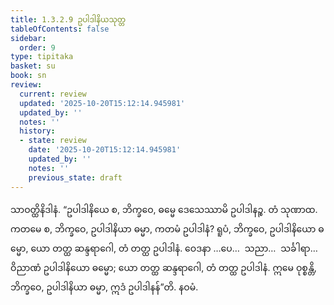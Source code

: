 ```yaml
---
title: 1.3.2.9 ဥပါဒါနိယသုတ္တ
tableOfContents: false
sidebar:
  order: 9
type: tipitaka
basket: su
book: sn
review:
  current: review
  updated: '2025-10-20T15:12:14.945981'
  updated_by: ''
  notes: ''
  history:
  - state: review
    date: '2025-10-20T15:12:14.945981'
    updated_by: ''
    notes: ''
    previous_state: draft
---
```



<DynamicBreadcrumb />


<ReviewStatus review={frontmatter.review} showDetails={true} />

<HypothesisAnnotation frontmatter={frontmatter} />

<Division number="121" book="sn" e="ch" v="18" p="298">

<Paragraph number="698" book="sn">
သာဝတ္ထိနိဒါနံ. “ဥပါဒါနိယေ စ, ဘိက္ခဝေ, ဓမ္မေ ဒေသေဿာမိ ဥပါဒါနဉ္စ. တံ သုဏာထ. ကတမေ စ, ဘိက္ခဝေ, ဥပါဒါနိယာ ဓမ္မာ, ကတမံ ဥပါဒါနံ? ရူပံ, ဘိက္ခဝေ, ဥပါဒါနိယော ဓမ္မော, ယော တတ္ထ ဆန္ဒရာဂေါ, တံ တတ္ထ ဥပါဒါနံ. ဝေဒနာ …ပေ…  သညာ…  သင်္ခါရာ…  ဝိညာဏံ ဥပါဒါနိယော ဓမ္မော; ယော တတ္ထ ဆန္ဒရာဂေါ, တံ တတ္ထ ဥပါဒါနံ. ဣမေ ဝုစ္စန္တိ, ဘိက္ခဝေ, ဥပါဒါနိယာ ဓမ္မာ, ဣဒံ ဥပါဒါနန်”တိ.

</Paragraph>
</Division>

<Paragraph number="699" type="center" book="sn">
နဝမံ.
</Paragraph>